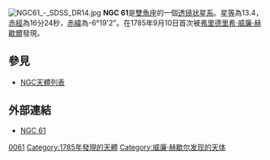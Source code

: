 [[File:NGC61_-_SDSS_DR14.jpg|thumb]]
'''NGC 61'''是[[雙魚座|雙魚座]]的一個[[透镜状星系|透镜状星系]]。[[星等|星等]]為13.4，[[赤經|赤經]]為16分24秒，[[赤緯|赤緯]]為-6°19'2"。在1785年9月10日首次被[[弗里德里希·威廉·赫歇爾|弗里德里希·威廉·赫歇爾]]發現。

== 參見 ==
* [[NGC天體列表|NGC天體列表]]


== 外部連結 ==
* [https://web.archive.org/web/20050827012322/http://www.seds.org/~spider/ngc/ngc_fr.cgi?61 NGC 61]

{{Catalogs|NGC=61}}
[[Category:双鱼座NGC天体|0061]]
[[Category:1785年發現的天體|Category:1785年發現的天體]]
[[Category:威廉·赫歇尔发现的天体|Category:威廉·赫歇尔发现的天体]]

{{Astro-stub}}